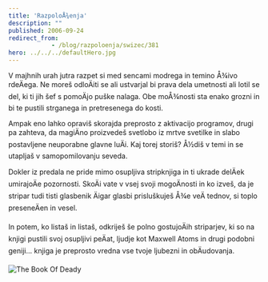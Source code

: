 ```yaml
---
title: 'RazpoloÅ¾enja'
description: ""
published: 2006-09-24
redirect_from: 
            - /blog/razpoloenja/swizec/381
hero: ../../../defaultHero.jpg
---
```

V majhnih urah jutra razpet si med sencami modrega in temino Å¾ivo rdeÄega. Ne moreš odloÄiti se ali ustvarjal bi prava dela umetnosti ali lotil se del, ki ti jih šef s pomoÄjo puške nalaga. Obe moÅ¾nosti sta enako grozni in bi te pustili strganega in pretresenega do kosti.

Ampak eno lahko opraviš skorajda preprosto z aktivacijo programov, drugi pa zahteva, da magiÄno proizvedeš svetlobo iz mrtve svetilke in slabo postavljene neuporabne glavne luÄi. Kaj torej storiš? Å½diš v temi in se utapljaš v samopomilovanju seveda.

Dokler iz predala ne pride mimo osupljiva stripknjiga in ti ukrade delÄek umirajoÄe pozornosti. SkoÄi vate v vsej svoji mogoÄnosti in ko izveš, da je stripar tudi tisti glasbenik Äigar glasbi prisluškuješ Å¾e veÄ tednov, si toplo preseneÄen in vesel.

In potem, ko listaš in listaš, odkriješ še polno gostujoÄih striparjev, ki so na knjigi pustili svoj osupljivi peÄat, ljudje kot Maxwell Atoms in drugi podobni geniji... knjiga je preprosto vredna vse tvoje ljubezni in obÄudovanja.

![The Book Of Deady](/includes/editor_upload/Image/kscan_0177.png)
